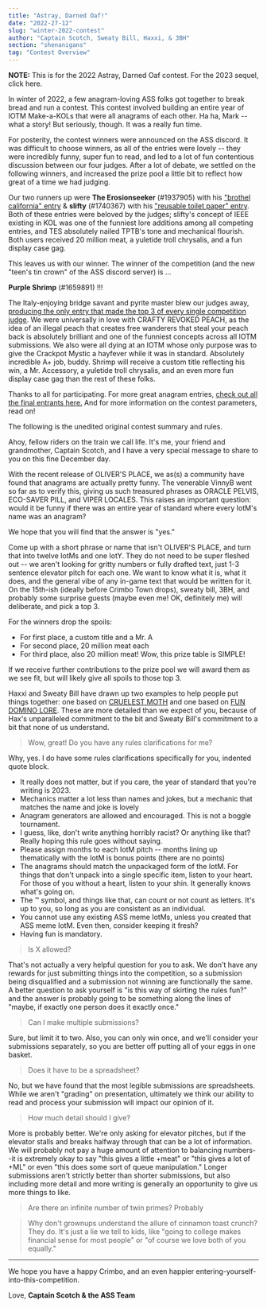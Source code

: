```yaml
---
title: "Astray, Darned Oaf!"
date: "2022-27-12"
slug: "winter-2022-contest"
author: "Captain Scotch, Sweaty Bill, Haxxi, & 3BH"
section: "shenanigans"
tag: "Contest Overview"
---
```

**NOTE:** This is for the 2022 Astray, Darned Oaf contest. <Link to="/shenanigans/winter-2023-contest/">For the 2023 sequel, click here.</Link>

In winter of 2022, a few anagram-loving ASS folks got together to break bread and run a contest. This contest involved building an entire year of IOTM Make-a-KOLs that were all anagrams of each other. Ha ha, Mark -- what a story! But seriously, though. It was a really fun time. 

For posterity, the contest winners were announced on the ASS discord. It was difficult to choose winners, as all of the entries were lovely -- they were incredibly funny, super fun to read, and led to a lot of fun contentious discussion between our four judges. After a lot of debate, we settled on the following winners, and increased the prize pool a little bit to reflect how great of a time we had judging.

Our two runners up were **The Erosionseeker** (#1937905) with his ["brothel california" entry](https://docs.google.com/spreadsheets/d/197CRHn_IThRkhBSFGQa34rb135g8rpQdboxOitpnbho/edit) & **slifty** (#1740367) with his ["reusable toilet paper" entry](https://docs.google.com/spreadsheets/d/1_5ObcB5mE0UeZsFq4Wktf9YdOhXofWvDiBta8fAlJsg/edit). Both of these entries were beloved by the judges; slifty's concept of IEEE existing in KOL was one of the funniest lore additions among all competing entries, and TES absolutely nailed TPTB's tone and mechanical flourish. Both users received 20 million meat, a yuletide troll chrysalis, and a fun display case gag.

This leaves us with our winner. The winner of the competition (and the new "teen's tin crown" of the ASS discord server) is ... 

**Purple Shrimp** (#1659891) !!!

The Italy-enjoying bridge savant and pyrite master blew our judges away, [producing the only entry that made the top 3 of every single competition judge](https://docs.google.com/spreadsheets/d/1u64NuvbMLf1atKGhKasRMu61BEyOTCJesqNV9SZaNnU/edit). We were universally in love with CRAFTY REVOKED PEACH, as the idea of an illegal peach that creates free wanderers that steal your peach back is absolutely brilliant and one of the funniest concepts across all IOTM submissions. We also were all dying at an IOTM whose only purpose was to give the Crackpot Mystic a hayfever while it was in standard. Absolutely incredible A+ job, buddy. Shrimp will receive a custom title reflecting his win, a Mr. Accessory, a yuletide troll chrysalis, and an even more fun display case gag than the rest of these folks.

Thanks to all for participating. For more great anagram entries, [check out all the final entrants here.](https://docs.google.com/spreadsheets/d/1qfHw8pVmT1lvvnYDGDUHxq072-mSq32GviFNyI_KJMw/edit) And for more information on the contest parameters, read on!

<Warning emoji="🤖">The following is the unedited original contest summary and rules.</Warning>
 
Ahoy, fellow riders on the train we call life. It's me, your friend and grandmother, Captain Scotch, and I have a very special message to share to you on this fine December day.
 
With the recent release of OLIVER'S PLACE, we as(s) a community have found that anagrams are actually pretty funny. The venerable VinnyB went so far as to verify this, giving us such treasured phrases as ORACLE PELVIS, ECO-SAVER PILL, and VIPER LOCALES. This raises an important question: would it be funny if there was an entire year of standard where every IotM's name was an anagram? 

We hope that you will find that the answer is "yes."
 
Come up with a short phrase or name that isn't OLIVER'S PLACE, and turn that into twelve IotMs and one IotY. They do not need to be super fleshed out -- we aren't looking for gritty numbers or fully drafted text, just 1-3 sentence elevator pitch for each one. We want to know what it is, what it does, and the general vibe of any in-game text that would be written for it. On the 15th-ish (ideally before Crimbo Town drops), sweaty bill, 3BH, and probably some surprise guests (maybe even me! OK, definitely me) will deliberate, and pick a top 3. 

For the winners drop the spoils: 

- For first place, a custom title and a Mr. A 
- For second place, 20 million meat each
- For third place, also 20 million meat! Wow, this prize table is SIMPLE! 

If we receive further contributions to the prize pool we will award them as we see fit, but will likely give all spoils to those top 3.
 
Haxxi and Sweaty Bill have drawn up two examples to help people put things together: one based on [CRUELEST MOTH](
https://docs.google.com/spreadsheets/d/13-dWHEP6_8S-948LpBnOKZwJeXpkml-Huedhl5p8EYo/) and one based on [FUN DOMINO LORE](https://docs.google.com/spreadsheets/d/1Y4spgTbEDa_rW6zV9PrYYUI9VVU9sME7TJNy5v5Dpbg/). These are more detailed than we expect of you, because of Hax's unparalleled commitment to the bit and Sweaty Bill's commitment to a bit that none of us understand.

> Wow, great! Do you have any rules clarifications for me?

Why, yes. I do have some rules clarifications specifically for you, indented quote block.

- It really does not matter, but if you care, the year of standard that you're writing is 2023.
- Mechanics matter a lot less than names and jokes, but a mechanic that matches the name and joke is lovely
- Anagram generators are allowed and encouraged. This is not a boggle tournament. 
- I guess, like, don't write anything horribly racist? Or anything like that? Really hoping this rule goes without saying. 
- Please assign months to each IotM pitch -- months lining up thematically with the IotM is bonus points (there are no points)
- The anagrams should match the unpackaged form of the IotM. For things that don't unpack into a single specific item, listen to your heart. For those of you without a heart, listen to your shin. It generally knows what's going on.
- The ™️ symbol, and things like that, can count or not count as letters. It's up to you, so long as you are consistent as an individual.
- You cannot use any existing ASS meme IotMs, unless you created that ASS meme IotM. Even then, consider keeping it fresh?
- Having fun is mandatory.

> Is X allowed?

That's not actually a very helpful question for you to ask. We don't have any rewards for just submitting things into the competition, so a submission being disqualified and a submission not winning are functionally the same. A better question to ask yourself is "is this way of skirting the rules fun?" and the answer is probably going to be something along the lines of "maybe, if exactly one person does it exactly once."

> Can I make multiple submissions?

Sure, but limit it to two. Also, you can only win once, and we'll consider your submissions separately, so you are better off putting all of your eggs in one basket. 

> Does it have to be a spreadsheet?

No, but we have found that the most legible submissions are spreadsheets. While we aren't "grading" on presentation, ultimately we think our ability to read and process your submission will impact our opinion of it. 

> How much detail should I give?

More is probably better. We're only asking for elevator pitches, but if the elevator stalls and breaks halfway through that can be a lot of information. We will probably not pay a huge amount of attention to balancing numbers--it is extremely okay to say "this gives a little +meat" or "this gives a lot of +ML" or even "this does some sort of queue manipulation." Longer submissions aren't strictly better than shorter submissions, but also including more detail and more writing is generally an opportunity to give us more things to like.

> Are there an infinite number of twin primes?
Probably

> Why don't grownups understand the allure of cinnamon toast crunch?
They do. It's just a lie we tell to kids, like "going to college makes financial sense for most people" or "of course we love both of you equally."

***
 
We hope you have a happy Crimbo, and an even happier entering-yourself-into-this-competition.

Love,
**Captain Scotch & the ASS Team**